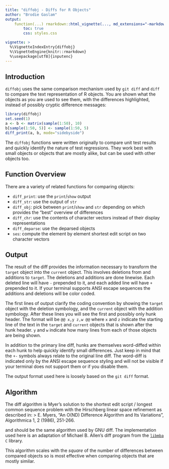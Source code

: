 ```yaml
---
title: "diffobj - Diffs for R Objects"
author: "Brodie Gaslam"
output:
    function(...) rmarkdown::html_vignette(..., md_extensions="-markdown_in_html_blocks"):
        toc: true
        css: styles.css

vignette: >
  %\VignetteIndexEntry{diffobj}
  %\VignetteEngine{knitr::rmarkdown}
  %\usepackage[utf8]{inputenc}
---
```


## Introduction

`diffobj` uses the same comparison mechanism used by `git diff` and `diff` to compare the text representation of R objects.  You are shown what the objects as you are used to see them, with the differences highlighted, instead of possibly cryptic difference messages:

```r
library(diffobj)
set.seed(1)
a <- b <- matrix(sample(1:50), 10)
b[sample(1:50, 5)] <- sample(1:50, 5)
diff_print(a, b, mode="sidebyside")
```

The `diffobj` functions were written originally to compare unit test results and quickly identify the nature of test regressions.  They work best with small objects or objects that are mostly alike, but can be used with other objects too.

## Function Overview

There are a variety of related functions for comparing objects:

* `diff_print`: use the `print`/`show` output
* `diff_str`: use the output of `str`
* `diff_obj`: pick between `print`/`show` and `str` depending on which provides the "best" overview of differences
* `diff_chr`: use the contents of character vectors instead of their display representations
* `diff_deparse`: use the deparsed objects
* `ses`: compute the element by element shortest edit script on two character vectors

## Output

The result of the diff provides the information necessary to transform the
`target` object into the `current` object.  This involves deletions
from and additions to `target`.  The deletions and additions are done
linewise.  Each deleted line will have `- ` prepended to it, and each
added line will have `+ ` prepended to it.  If your terminal supports
ANSI escape sequences the additions and deletions will be color coded.

The first lines of output clarify the coding convention by showing the
`target` object with the deletion symbology, and the `current`
object with the addition symbology.  After these lines you will see the
first and possibly only hunk header.  The format will be `@@ x,y z,w @@`
where `x` and `z` indicate the starting line of the text in
the `target` and `current` objects that is shown after the hunk
header.  `y` and `w` indicate how many lines from each of those
objects are being shown.

In addition to the primary line diff, hunks are themselves word-diffed within
each hunk to help quickly identify small differences.  Just keep in mind that
the `+-` symbols always relate to the original line diff.  The
word-diff is indicated only by the ANSI escape sequence styling and will not
be visible if your terminal does not support them or if you disable them.

The output format used here is loosely based on the `git diff` format.

## Algorithm

The diff algorithm is Myer's solution to the shortest edit script /
longest common sequence problem with the Hirschberg linear space refinement
as described in:
> E. Myers, "An O(ND) Difference Algorithm and Its Variations",
Algorithmica 1, 2 (1986), 251-266.
\url{http://www.cs.arizona.edu/people/gene/PAPERS/diff.ps}

and should be the same algorithm used by GNU diff.  The implementation
used here is an adaptation of Michael B. Allen's diff program from the
[`libmba`](http://www.ioplex.com/~miallen/libmba/dl/libmba-0.9.1.tar.gz) `C` library.

This algorithm scales with the _square_ of the number of differences
between compared objects so is most effective when comparing objects
that are mostly similar.
